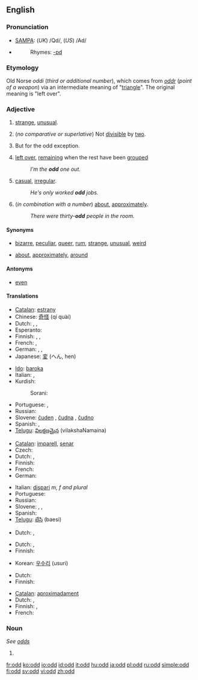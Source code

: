 {{see|Odd}}
==English==

===Pronunciation===
*[[w:SAMPA|SAMPA]]: (''UK'') /Qd/, (''US'') /Ad/
*{{audio|en-us-odd.ogg|Audio (US)}}
*:Rhymes: [[Rhymes:English:-ɒd|-ɒd]]

===Etymology===
Old Norse ''oddi'' (''third or additional number''), which comes from ''[[oddr]]'' (''point of a weapon'') via an intermediate meaning of "[[triangle]]". The original meaning is "left over".

===Adjective===
{{en-adj|er}}

# [[strange]], [[unusual]].
# {{arithmetic}} (''no comparative or superlative'') Not [[divisible]] by [[two]].
# {{rare}} But for the odd exception. <!--self-referential definition?-->
# [[left over]], [[remain]]ing when the rest have been [[grouped]]
#:''I'm the '''odd''' one out.''
# [[casual]], [[irregular]].
#:''He's only worked '''odd''' jobs.''
# (''in combination with a number'') [[about]], [[approximately]].
#:''There were thirty-'''odd''' people in the room.''

====Synonyms====
*{{i-c|strange}} [[bizarre]], [[peculiar]], [[queer]], [[rum]], [[strange]], [[unusual]], [[weird]]
*{{i-c|about}} [[about]], [[approximately]], [[around]]

====Antonyms====
*{{i-c|not divisible by two}} [[even]]

====Translations====

{{trans-top|strange}}
* [[Catalan]]: [[estrany]]
* Chinese: [[奇怪]] (qí quài)
* Dutch: {{t+|nl|vreemd}}, {{t-|nl|merkwaardig}}, {{t+|nl|raar}}
* Esperanto: {{t-|eo|stranga|xs=Esperanto}}
* Finnish: {{t+|fi|outo}}, {{t+|fi|kummallinen}}, {{t-|fi|omituinen}}
* French: {{t+|fr|bizarre}}, {{t+|fr|étrange}}
* German: {{t+|de|seltsam}}, {{t+|de|merkwürdig}}, {{t+|de|komisch}}
* Japanese: [[変]] (へん, hen)
{{trans-mid}}
* [[Ido]]: [[baroka]]
* Italian: {{t+|it|strano}}, {{t+|it|strambo}}
* Kurdish: 
*: Sorani: {{t|ku|سه‌یر|tr=sair|sc=KUchar}}
* Portuguese: {{t+|pt|estranho}}, {{t+|pt|raro}}
* Russian: {{t+|ru|странный|sc=Cyrl}}
* Slovene: [[čuden]] {{m}}, [[čudna]] {{f}}, [[čudno]] {{n}}
* Spanish: {{t-|es|extraño}}, {{t+|es|raro}}
* [[Telugu]]: [[విలక్షణమైన]] (vilakshaNamaina)
{{trans-bottom}}

{{trans-top|not divisible by two}}
* [[Catalan]]: [[imparell]], [[senar]]
* Czech: {{t-|cs|lichý|m}}
* Dutch: {{t+|nl|oneven}}, {{t-|nl|onpaar}}
* Finnish: {{t+|fi|pariton}}
* French: {{t+|fr|impair}}
* German: {{t+|de|ungerade}}
{{trans-mid}}
* Italian: [[dispari]] ''m, f and plural''
* Portuguese: {{t-|pt|Ímpar}}
* Russian: {{t-|ru|нечётный|sc=Cyrl}}
* Slovene: {{t-|sl|lih|m}}, {{t-|sl|liha|f}}, {{t-|sl|liho|n}}
* Spanish: {{t-|es|impar}}
* [[Telugu]]: [[బేసి]] (baesi)
{{trans-bottom}}

{{trans-top|rare: but for the odd exception}}
* Dutch: {{t-|nl|uitzonderlijk}}, {{t-|nl|zeldzaam}}
{{trans-bottom}}

{{trans-top|left over after others have been grouped}}
* Dutch: {{t-|nl|overblijvend}}, {{t-|nl|resterend}}
* Finnish: {{t+|fi|pariton}}
{{trans-mid}}
* Korean: [[우수리]] (usuri)
{{trans-bottom}}

{{trans-top|casual, irregular}}
* Dutch: {{t-|nl|onregelmatig}}
* Finnish: {{t+|fi|satunnainen}}
{{trans-mid}}
{{trans-bottom}}

{{trans-top|about}}
* [[Catalan]]: [[aproximadament]]
* Dutch: {{t+|nl|bij benadering}}, {{t+|nl|ongeveer}}
* Finnish: {{t+|fi|noin}}, {{t+|fi|suunnilleen}}
* French: {{t+|fr|à peu près}}
{{trans-mid}}
{{trans-bottom}}

===Noun===
''See [[odds]]''

# {{defn|English}}

[[fr:odd]]
[[ko:odd]]
[[io:odd]]
[[id:odd]]
[[it:odd]]
[[hu:odd]]
[[ja:odd]]
[[pl:odd]]
[[ru:odd]]
[[simple:odd]]
[[fi:odd]]
[[sv:odd]]
[[vi:odd]]
[[zh:odd]]
